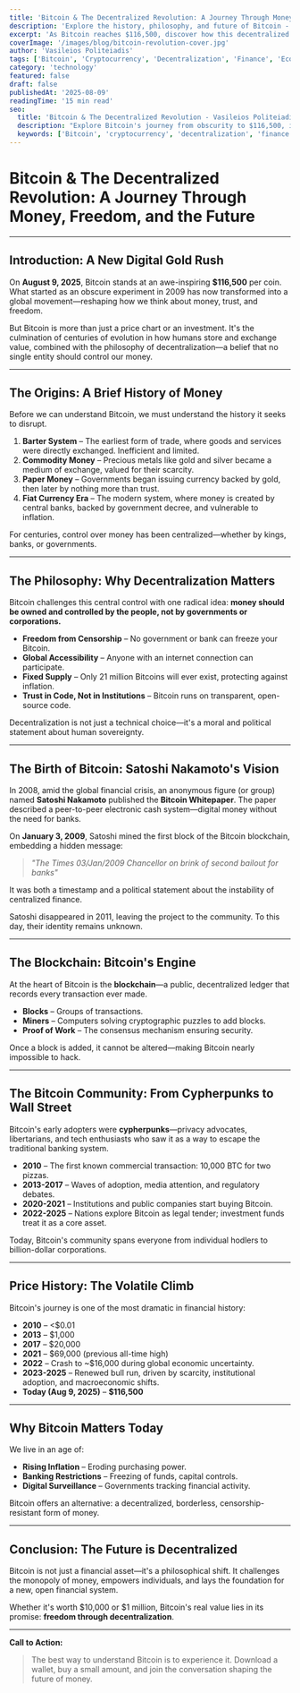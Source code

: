 ```yaml
---
title: 'Bitcoin & The Decentralized Revolution: A Journey Through Money, Freedom, and the Future'
description: 'Explore the history, philosophy, and future of Bitcoin - from its origins as digital gold to its role in the decentralized revolution reshaping money and freedom.'
excerpt: 'As Bitcoin reaches $116,500, discover how this decentralized currency is challenging centuries of centralized money control and reshaping the future of finance.'
coverImage: '/images/blog/bitcoin-revolution-cover.jpg'
author: 'Vasileios Politeiadis'
tags: ['Bitcoin', 'Cryptocurrency', 'Decentralization', 'Finance', 'Economics', 'Technology']
category: 'technology'
featured: false
draft: false
publishedAt: '2025-08-09'
readingTime: '15 min read'
seo:
  title: 'Bitcoin & The Decentralized Revolution - Vasileios Politeiadis'
  description: "Explore Bitcoin's journey from obscurity to $116,500, its philosophy of decentralization, and how it's reshaping the future of money and freedom."
  keywords: ['Bitcoin', 'cryptocurrency', 'decentralization', 'finance', 'economics', 'digital currency']
---
```


# Bitcoin & The Decentralized Revolution: A Journey Through Money, Freedom, and the Future

---

## Introduction: A New Digital Gold Rush

On **August 9, 2025**, Bitcoin stands at an awe-inspiring **$116,500** per coin. What started as an obscure experiment in 2009 has now transformed into a global movement—reshaping how we think about money, trust, and freedom.

But Bitcoin is more than just a price chart or an investment. It's the culmination of centuries of evolution in how humans store and exchange value, combined with the philosophy of decentralization—a belief that no single entity should control our money.

---

## The Origins: A Brief History of Money

Before we can understand Bitcoin, we must understand the history it seeks to disrupt.

1. **Barter System** – The earliest form of trade, where goods and services were directly exchanged. Inefficient and limited.
2. **Commodity Money** – Precious metals like gold and silver became a medium of exchange, valued for their scarcity.
3. **Paper Money** – Governments began issuing currency backed by gold, then later by nothing more than trust.
4. **Fiat Currency Era** – The modern system, where money is created by central banks, backed by government decree, and vulnerable to inflation.

For centuries, control over money has been centralized—whether by kings, banks, or governments.

---

## The Philosophy: Why Decentralization Matters

Bitcoin challenges this central control with one radical idea: **money should be owned and controlled by the people, not by governments or corporations.**

- **Freedom from Censorship** – No government or bank can freeze your Bitcoin.
- **Global Accessibility** – Anyone with an internet connection can participate.
- **Fixed Supply** – Only 21 million Bitcoins will ever exist, protecting against inflation.
- **Trust in Code, Not in Institutions** – Bitcoin runs on transparent, open-source code.

Decentralization is not just a technical choice—it's a moral and political statement about human sovereignty.

---

## The Birth of Bitcoin: Satoshi Nakamoto's Vision

In 2008, amid the global financial crisis, an anonymous figure (or group) named **Satoshi Nakamoto** published the **Bitcoin Whitepaper**. The paper described a peer-to-peer electronic cash system—digital money without the need for banks.

On **January 3, 2009**, Satoshi mined the first block of the Bitcoin blockchain, embedding a hidden message:

> *"The Times 03/Jan/2009 Chancellor on brink of second bailout for banks"*

It was both a timestamp and a political statement about the instability of centralized finance.

Satoshi disappeared in 2011, leaving the project to the community. To this day, their identity remains unknown.

---

## The Blockchain: Bitcoin's Engine

At the heart of Bitcoin is the **blockchain**—a public, decentralized ledger that records every transaction ever made.

- **Blocks** – Groups of transactions.
- **Miners** – Computers solving cryptographic puzzles to add blocks.
- **Proof of Work** – The consensus mechanism ensuring security.

Once a block is added, it cannot be altered—making Bitcoin nearly impossible to hack.

---

## The Bitcoin Community: From Cypherpunks to Wall Street

Bitcoin's early adopters were **cypherpunks**—privacy advocates, libertarians, and tech enthusiasts who saw it as a way to escape the traditional banking system.

- **2010** – The first known commercial transaction: 10,000 BTC for two pizzas.
- **2013-2017** – Waves of adoption, media attention, and regulatory debates.
- **2020-2021** – Institutions and public companies start buying Bitcoin.
- **2022-2025** – Nations explore Bitcoin as legal tender; investment funds treat it as a core asset.

Today, Bitcoin's community spans everyone from individual hodlers to billion-dollar corporations.

---

## Price History: The Volatile Climb

Bitcoin's journey is one of the most dramatic in financial history:

- **2010** – &lt;$0.01
- **2013** – $1,000
- **2017** – $20,000
- **2021** – $69,000 (previous all-time high)
- **2022** – Crash to ~$16,000 during global economic uncertainty.
- **2023-2025** – Renewed bull run, driven by scarcity, institutional adoption, and macroeconomic shifts.
- **Today (Aug 9, 2025)** – **$116,500**

---

## Why Bitcoin Matters Today

We live in an age of:

- **Rising Inflation** – Eroding purchasing power.
- **Banking Restrictions** – Freezing of funds, capital controls.
- **Digital Surveillance** – Governments tracking financial activity.

Bitcoin offers an alternative: a decentralized, borderless, censorship-resistant form of money.

---

## Conclusion: The Future is Decentralized

Bitcoin is not just a financial asset—it's a philosophical shift. It challenges the monopoly of money, empowers individuals, and lays the foundation for a new, open financial system.

Whether it's worth $10,000 or $1 million, Bitcoin's real value lies in its promise: **freedom through decentralization**.

---

**Call to Action:**

> The best way to understand Bitcoin is to experience it. Download a wallet, buy a small amount, and join the conversation shaping the future of money.

